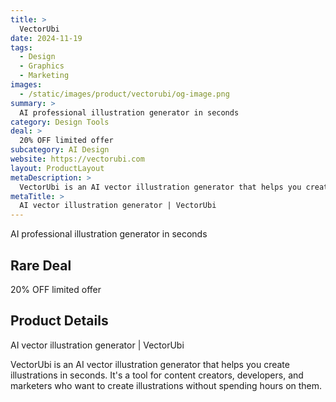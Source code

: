 ```yaml
---
title: >
  VectorUbi
date: 2024-11-19
tags:
  - Design
  - Graphics
  - Marketing
images:
  - /static/images/product/vectorubi/og-image.png
summary: >
  AI professional illustration generator in seconds
category: Design Tools
deal: >
  20% OFF limited offer
subcategory: AI Design
website: https://vectorubi.com
layout: ProductLayout
metaDescription: >
  VectorUbi is an AI vector illustration generator that helps you create illustrations in seconds. It's a tool for content creators, developers, and marketers who want to create illustrations without spending hours on them.
metaTitle: >
  AI vector illustration generator | VectorUbi
---
```

AI professional illustration generator in seconds

## Rare Deal

20% OFF limited offer

## Product Details
AI vector illustration generator | VectorUbi

VectorUbi is an AI vector illustration generator that helps you create illustrations in seconds. It's a tool for content creators, developers, and marketers who want to create illustrations without spending hours on them.
